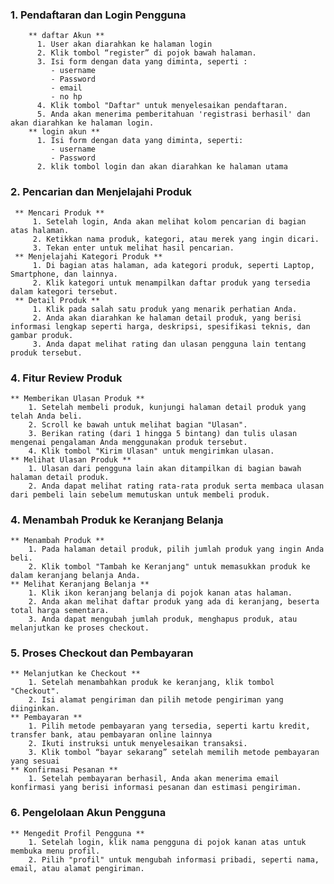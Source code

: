
### 1. Pendaftaran dan Login Pengguna
        ** daftar Akun **
          1. User akan diarahkan ke halaman login
          2. Klik tombol “register” di pojok bawah halaman.
          3. Isi form dengan data yang diminta, seperti :
             - username
             - Password
             - email
             - no hp
          4. Klik tombol "Daftar" untuk menyelesaikan pendaftaran.
          5. Anda akan menerima pemberitahuan 'registrasi berhasil' dan akan diarahkan ke halaman login.
        ** login akun **
          1. Isi form dengan data yang diminta, seperti:
             - username
             - Password
          2. klik tombol login dan akan diarahkan ke halaman utama

### 2. Pencarian dan Menjelajahi Produk
     ** Mencari Produk **
         1. Setelah login, Anda akan melihat kolom pencarian di bagian atas halaman.
         2. Ketikkan nama produk, kategori, atau merek yang ingin dicari.
         3. Tekan enter untuk melihat hasil pencarian.
     ** Menjelajahi Kategori Produk **
         1. Di bagian atas halaman, ada kategori produk, seperti Laptop, Smartphone, dan lainnya.
         2. Klik kategori untuk menampilkan daftar produk yang tersedia dalam kategori tersebut.
     ** Detail Produk **
         1. Klik pada salah satu produk yang menarik perhatian Anda.
         2. Anda akan diarahkan ke halaman detail produk, yang berisi informasi lengkap seperti harga, deskripsi, spesifikasi teknis, dan gambar produk.
         3. Anda dapat melihat rating dan ulasan pengguna lain tentang produk tersebut.

### 4. Fitur Review Produk
    ** Memberikan Ulasan Produk **
        1. Setelah membeli produk, kunjungi halaman detail produk yang telah Anda beli.
        2. Scroll ke bawah untuk melihat bagian "Ulasan".
        3. Berikan rating (dari 1 hingga 5 bintang) dan tulis ulasan mengenai pengalaman Anda menggunakan produk tersebut.
        4. Klik tombol "Kirim Ulasan" untuk mengirimkan ulasan.
    ** Melihat Ulasan Produk **
        1. Ulasan dari pengguna lain akan ditampilkan di bagian bawah halaman detail produk.
        2. Anda dapat melihat rating rata-rata produk serta membaca ulasan dari pembeli lain sebelum memutuskan untuk membeli produk.

### 4. Menambah Produk ke Keranjang Belanja
    ** Menambah Produk **
        1. Pada halaman detail produk, pilih jumlah produk yang ingin Anda beli.
        2. Klik tombol "Tambah ke Keranjang" untuk memasukkan produk ke dalam keranjang belanja Anda.
    ** Melihat Keranjang Belanja **
        1. Klik ikon keranjang belanja di pojok kanan atas halaman.
        2. Anda akan melihat daftar produk yang ada di keranjang, beserta total harga sementara.
        3. Anda dapat mengubah jumlah produk, menghapus produk, atau melanjutkan ke proses checkout.

### 5. Proses Checkout dan Pembayaran
    ** Melanjutkan ke Checkout **
        1. Setelah menambahkan produk ke keranjang, klik tombol "Checkout".
        2. Isi alamat pengiriman dan pilih metode pengiriman yang diinginkan.
    ** Pembayaran **
        1. Pilih metode pembayaran yang tersedia, seperti kartu kredit, transfer bank, atau pembayaran online lainnya 
        2. Ikuti instruksi untuk menyelesaikan transaksi.
        3. Klik tombol “bayar sekarang” setelah memilih metode pembayaran yang sesuai
    ** Konfirmasi Pesanan **
        1. Setelah pembayaran berhasil, Anda akan menerima email konfirmasi yang berisi informasi pesanan dan estimasi pengiriman.

### 6. Pengelolaan Akun Pengguna
    ** Mengedit Profil Pengguna **
        1. Setelah login, klik nama pengguna di pojok kanan atas untuk membuka menu profil.
        2. Pilih "profil" untuk mengubah informasi pribadi, seperti nama, email, atau alamat pengiriman.
   
